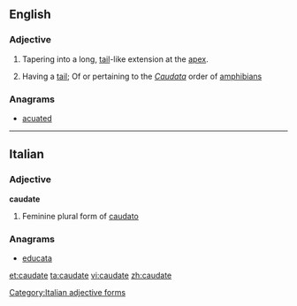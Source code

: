 ==English==

===Adjective===
{{en-adj|-}}

# {{botany}} Tapering into a long, [[tail]]-like extension at the [[apex]].
# {{zoology}} Having a [[tail]]; Of or pertaining to the ''[[Caudata]]'' order of [[amphibian]]s

===Anagrams===
* [[acuated#English|acuated]]

----

==Italian==

===Adjective===
'''caudate''' {{f}}

# Feminine plural form of [[caudato]]

===Anagrams===
* [[educata#Italian|educata]]

[[Category:Italian adjective forms]]

[[et:caudate]]
[[ta:caudate]]
[[vi:caudate]]
[[zh:caudate]]